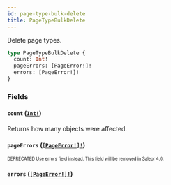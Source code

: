 ```yaml
---
id: page-type-bulk-delete
title: PageTypeBulkDelete
---
```


Delete page types.

```graphql
type PageTypeBulkDelete {
  count: Int!
  pageErrors: [PageError!]!
  errors: [PageError!]!
}
```

### Fields

#### `count` ([`Int!`](/developer/api-reference/scalars/int.mdx))

Returns how many objects were affected.

#### `pageErrors` ([`[PageError!]!`](/developer/api-reference/objects/page-error.mdx))

<sub><sup><span className="deprecatedTag">DEPRECATED</span> Use errors field instead. This field will be removed in Saleor 4.0.</sup></sub>

#### `errors` ([`[PageError!]!`](/developer/api-reference/objects/page-error.mdx))
